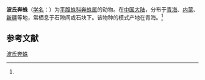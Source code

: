 {{Speciesbox
| name = 波氏奔蛛
| status = 
| status_system = 
| image = 
| genus = Berlandina
| species = potanini
| authority = (Schenkel, 1963)<ref name='id14300'>{{cite web| url =http://www.bioinfo.cn/db05/BjdwSpecies.php?action=view&id=14300| title =波氏奔蛛| work =《中国动物物种编目数据库》| publisher =中国科学院微生物研究所| author =中国科学院动物研究所| accessdate =2009-04-28| deadurl =yes| archiveurl =https://web.archive.org/web/20160305020453/http://www.bioinfo.cn/db05/BjdwSpecies.php?action=view&id=14300| archivedate =2016-03-05}}</ref>
}}

'''波氏奔蛛'''（[[学名|学名]]：{{lang|la|''Berlandina potanini''}}）为[[平腹蛛科|平腹蛛科]][[奔蛛属|奔蛛属]]的动物。在[[中国大陆|中国大陆]]，分布于[[青海|青海]]、[[内蒙|内蒙]]、[[新疆|新疆]]等地，常栖息于石隙间或石块下。该物种的模式产地在青海。<ref name='id14300'/>

== 参考文献 ==
{{reflist}}

{{Wikispecies|Berlandina potanini}}
{{Taxonbar|from=Q1923832}}

[[Category:奔蛛属|波氏奔蛛]]


{{蜘蛛小作品}}